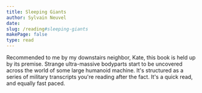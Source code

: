 ```yaml
---
title: Sleeping Giants
author: Sylvain Neuvel
date:
slug: /reading#sleeping-giants
makePage: false
type: read
---
```


Recommended to me by my downstairs neighbor, Kate, this book is held up by its
premise. Strange ultra-massive bodyparts start to be uncovered
across the world of some large humanoid machine. It's structured as a series
of military transcripts you're reading after the fact. It's a quick read, and
equally fast paced.
